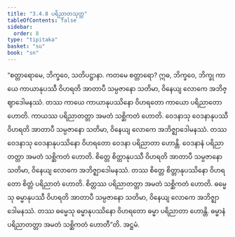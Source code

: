 ```yaml
---
title: "3.4.8 ပရိညာတသုတ္တ"
tableOfContents: false
sidebar:
  order: 8
type: "tipitaka"
basket: "su"
book: "sn"
---
```



<DynamicBreadcrumb />

<Division number="404" book="sn" e="ch" v="18" p="339">

<Paragraph number="925" book="sn">
“စတ္တာရောမေ, ဘိက္ခဝေ, သတိပဋ္ဌာနာ. ကတမေ စတ္တာရော? ဣဓ, ဘိက္ခဝေ, ဘိက္ခု ကာယေ ကာယာနုပဿီ ဝိဟရတိ အာတာပီ သမ္ပဇာနော သတိမာ, ဝိနေယျ လောကေ အဘိဇ္ဈာဒေါမနဿံ. တဿ ကာယေ ကာယာနုပဿိနော ဝိဟရတော ကာယော ပရိညာတော ဟောတိ. ကာယဿ ပရိညာတတ္တာ အမတံ သစ္ဆိကတံ ဟောတိ.
</Paragraph>

<Paragraph number="926" book="sn">
ဝေဒနာသု ဝေဒနာနုပဿီ ဝိဟရတိ အာတာပီ သမ္ပဇာနော သတိမာ, ဝိနေယျ လောကေ အဘိဇ္ဈာဒေါမနဿံ. တဿ ဝေဒနာသု ဝေဒနာနုပဿိနော ဝိဟရတော ဝေဒနာ ပရိညာတာ ဟောန္တိ. ဝေဒနာနံ ပရိညာတတ္တာ အမတံ သစ္ဆိကတံ ဟောတိ.
</Paragraph>

<Paragraph number="927" book="sn">
စိတ္တေ စိတ္တာနုပဿီ ဝိဟရတိ အာတာပီ သမ္ပဇာနော သတိမာ, ဝိနေယျ လောကေ အဘိဇ္ဈာဒေါမနဿံ. တဿ စိတ္တေ စိတ္တာနုပဿိနော ဝိဟရတော စိတ္တံ ပရိညာတံ ဟောတိ. စိတ္တဿ ပရိညာတတ္တာ အမတံ သစ္ဆိကတံ ဟောတိ.
</Paragraph>

<Paragraph number="928" book="sn">
ဓမ္မေသု ဓမ္မာနုပဿီ ဝိဟရတိ အာတာပီ သမ္ပဇာနော သတိမာ, ဝိနေယျ လောကေ အဘိဇ္ဈာဒေါမနဿံ. တဿ ဓမ္မေသု ဓမ္မာနုပဿိနော ဝိဟရတော ဓမ္မာ ပရိညာတာ ဟောန္တိ. ဓမ္မာနံ ပရိညာတတ္တာ အမတံ သစ္ဆိကတံ ဟောတီ”တိ.

</Paragraph>
</Division>

<Paragraph number="929" type="center" book="sn">
အဋ္ဌမံ.
</Paragraph>